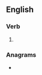 {{also|latinises|latinisés}}
==English==

===Verb===
{{head|en|verb form}}

# {{en-third-person singular of|Latinise}}

===Anagrams===
* {{anagrams|en|alienists|snailiest}}